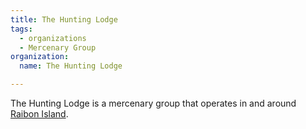 ```yaml
---
title: The Hunting Lodge
tags:
  - organizations
  - Mercenary Group
organization:
  name: The Hunting Lodge

---
```


<Stub />

The Hunting Lodge is a mercenary group that operates in and around
[Raibon Island](/world/locations/raibon-island/).
